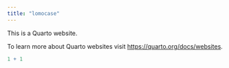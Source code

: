 ```yaml
---
title: "lomocase"
---
```


This is a Quarto website.

To learn more about Quarto websites visit <https://quarto.org/docs/websites>.

```r
1 + 1
```
